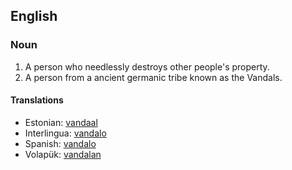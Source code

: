 ==English==
===Noun===
#A person who needlessly destroys other people's property.
#A person from a ancient germanic tribe known as the Vandals.

====Translations====
*Estonian: [[vandaal]]
*Interlingua: [[vandalo]]
*Spanish: [[vandalo]]
*Volapük: [[vandalan]]